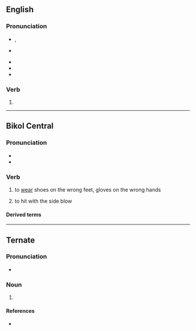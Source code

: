 {{also|Waring}}

==English==

===Pronunciation===
* {{a|GA}} {{enPR|wĕrʹĭng}}, {{IPA|en|/ˈwɛɹɪŋ/}}
* {{a|RP}} {{IPA|en|/ˈwɛəɹɪŋ/}}
* {{audio|en|en-us-wearing.ogg|Audio (US)}}
* {{rhymes|en|ɛəɹɪŋ|s=2}}
* {{homophones|en|wearing|Waring}}

===Verb===
{{head|en|verb form}}

# {{present participle of|en|ware|nocat=1}}

----

==Bikol Central==

===Pronunciation===
* {{hyph|bcl|wa|ring}}
* {{bcl-IPA|waríng}}

===Verb===
{{head|bcl|verb}}

# to [[wear]] shoes on the wrong feet, gloves on the wrong hands
# {{lb|bcl|boxing}} to hit with the side blow

====Derived terms====
{{der3|bcl|magwaring|waringon}}

----

==Ternate==

===Pronunciation===
* {{IPA|tft|[wa.ˈɾiŋ]}}

===Noun===
{{tft-noun}}

# {{alternative form of|tft|waringi}}

====References====
* {{R:tft:Hayami-Allen:2001}}